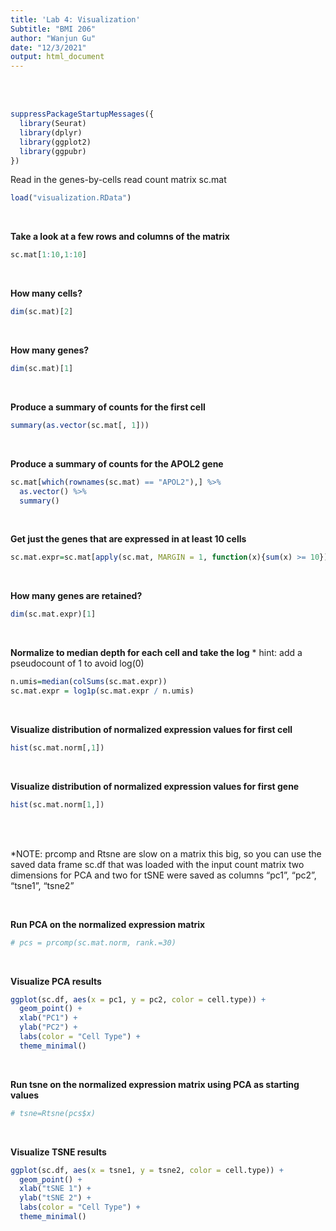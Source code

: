 ```yaml
---
title: 'Lab 4: Visualization'
Subtitle: "BMI 206"
author: "Wanjun Gu"
date: "12/3/2021"
output: html_document
---
```

<br>
<br>


```r
suppressPackageStartupMessages({
  library(Seurat)
  library(dplyr)
  library(ggplot2)
  library(ggpubr)
})
```


Read in the genes-by-cells read count matrix sc.mat
```r
load("visualization.RData")
```
<br>

__Take a look at a few rows and columns of the matrix__
```r
sc.mat[1:10,1:10]
```
<br>

__How many cells?__
```r
dim(sc.mat)[2]
```
<br>

__How many genes?__
```r
dim(sc.mat)[1]
```
<br>

__Produce a summary of counts for the first cell__
```r
summary(as.vector(sc.mat[, 1]))
```
<br>

__Produce a summary of counts for the APOL2 gene__
```r
sc.mat[which(rownames(sc.mat) == "APOL2"),] %>%
  as.vector() %>%
  summary()
```
<br>

__Get just the genes that are expressed in at least 10 cells__
```r
sc.mat.expr=sc.mat[apply(sc.mat, MARGIN = 1, function(x){sum(x) >= 10}),]
```
<br>

__How many genes are retained?__
```r
dim(sc.mat.expr)[1]
```
<br>

__Normalize to median depth for each cell and take the log__
* hint: add a pseudocount of 1 to avoid log(0)
```r
n.umis=median(colSums(sc.mat.expr))
sc.mat.expr = log1p(sc.mat.expr / n.umis)
```
<br>

__Visualize distribution of normalized expression values for first cell__
```r
hist(sc.mat.norm[,1])
```
<br>

__Visualize distribution of normalized expression values for first gene__
```r
hist(sc.mat.norm[1,])
```
<br>
<br>


*NOTE: prcomp and Rtsne are slow on a matrix this big, so you can use the saved data frame sc.df that was loaded with the input count matrix two dimensions for PCA and two for tSNE were saved as columns "pc1", "pc2", "tsne1", "tsne2" 

<br>

__Run PCA on the normalized expression matrix__
```r
# pcs = prcomp(sc.mat.norm, rank.=30)
```
<br>

__Visualize PCA results__
```r
ggplot(sc.df, aes(x = pc1, y = pc2, color = cell.type)) + 
  geom_point() + 
  xlab("PC1") + 
  ylab("PC2") + 
  labs(color = "Cell Type") + 
  theme_minimal()
```
<br>

__Run tsne on the normalized expression matrix using PCA as starting values__
```r
# tsne=Rtsne(pcs$x)
```
<br>

__Visualize TSNE results__
```r
ggplot(sc.df, aes(x = tsne1, y = tsne2, color = cell.type)) + 
  geom_point() + 
  xlab("tSNE 1") + 
  ylab("tSNE 2") + 
  labs(color = "Cell Type") + 
  theme_minimal()
```


